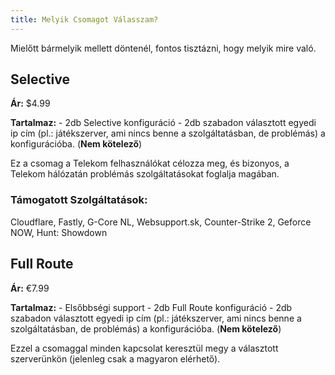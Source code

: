 ```yaml
---
title: Melyik Csomagot Válasszam?
---
```


Mielőtt bármelyik mellett döntenél, fontos tisztázni, hogy melyik mire való.

## Selective
**Ár:** $4.99

**Tartalmaz:**
	- 2db Selective konfiguráció
	- 2db szabadon választott egyedi ip cím (pl.: játékszerver, ami nincs benne a szolgáltatásban, de problémás) a konfigurációba. (**Nem kötelező**)

Ez a csomag a Telekom felhasználókat célozza meg, és bizonyos, a Telekom hálózatán problémás szolgáltatásokat foglalja magában.

### Támogatott Szolgáltatások:

Cloudflare, Fastly, G-Core NL, Websupport.sk, Counter-Strike 2, Geforce NOW, Hunt: Showdown
## Full Route
**Ár:** €7.99

**Tartalmaz:**
	- Elsőbbségi support
	- 2db Full Route konfiguráció
	- 2db szabadon választott egyedi ip cím (pl.: játékszerver, ami nincs benne a szolgáltatásban, de problémás) a konfigurációba. (**Nem kötelező**)

Ezzel a csomaggal minden kapcsolat keresztül megy a választott szerverünkön (jelenleg csak a magyaron elérhető).
